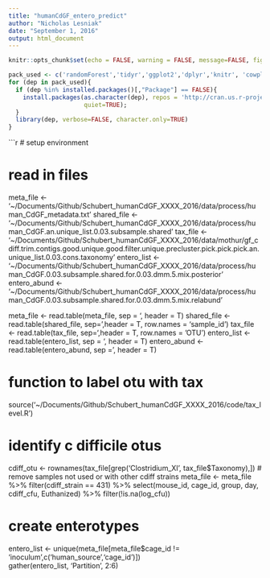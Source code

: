 ```yaml
---
title: "humanCdGF_entero_predict"
author: "Nicholas Lesniak"
date: "September 1, 2016"
output: html_document
---
```


```r
knitr::opts_chunk$set(echo = FALSE, warning = FALSE, message=FALSE, fig.width=10, fig.height=5)
```

```r
pack_used <- c('randomForest','tidyr','ggplot2','dplyr','knitr', 'cowplot', 'vegan', 'cluster')
for (dep in pack_used){
  if (dep %in% installed.packages()[,"Package"] == FALSE){
    install.packages(as.character(dep), repos = 'http://cran.us.r-project.org', 
                     quiet=TRUE);
  }
  library(dep, verbose=FALSE, character.only=TRUE)
}
```


```r
# setup environment

# read in files
meta_file   <- '~/Documents/Github/Schubert_humanCdGF_XXXX_2016/data/process/human_CdGF_metadata.txt'
shared_file <- '~/Documents/Github/Schubert_humanCdGF_XXXX_2016/data/process/human_CdGF.an.unique_list.0.03.subsample.shared'
tax_file <- '~/Documents/Github/Schubert_humanCdGF_XXXX_2016/data/mothur/gf_cdiff.trim.contigs.good.unique.good.filter.unique.precluster.pick.pick.pick.an.unique_list.0.03.cons.taxonomy'
entero_list <- '~/Documents/Github/Schubert_humanCdGF_XXXX_2016/data/process/human_CdGF.0.03.subsample.shared.for.0.03.dmm.5.mix.posterior'
entero_abund <- '~/Documents/Github/Schubert_humanCdGF_XXXX_2016/data/process/human_CdGF.0.03.subsample.shared.for.0.03.dmm.5.mix.relabund'

meta_file   <- read.table(meta_file, sep = '\t', header = T)
shared_file <- read.table(shared_file, sep='\t',header = T, row.names = 'sample_id')
tax_file <- read.table(tax_file, sep='\t',header = T, row.names = 'OTU')
entero_list <- read.table(entero_list, sep = '\t', header = T)
entero_abund <- read.table(entero_abund, sep = '\t', header = T)
  
# function to label otu with tax
source('~/Documents/Github/Schubert_humanCdGF_XXXX_2016/code/tax_level.R')

# identify c difficile otus
cdiff_otu <- rownames(tax_file[grep('Clostridium_XI', tax_file$Taxonomy),])
# remove samples not used or with other cdiff strains
meta_file <- 
  meta_file %>% 
  filter(cdiff_strain == 431) %>% 
  select(mouse_id, cage_id, group, day, cdiff_cfu, Euthanized) %>% 
  filter(!is.na(log_cfu))

# create enterotypes
entero_list <-
  unique(meta_file[meta_file$cage_id != 'inoculum',c('human_source','cage_id')])  
  gather(entero_list, 'Partition', 2:6)

